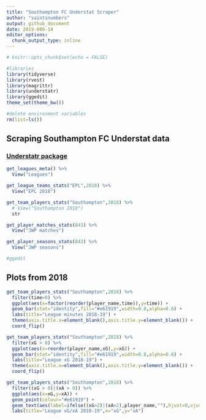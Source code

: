 ```yaml
---
title: "Southampton FC Understat Scraper"
author: "saintsnumbers"
output: github_document
date: 2019-088-14
editor_options: 
  chunk_output_type: inline
---
```

  
```r
# knitr::opts_chunk$set(echo = FALSE)

#libraries
library(tidyverse)
library(rvest)
library(magrittr)
library(understatr)
library(ggedit)
theme_set(theme_bw())

#delete environment variables
rm(list=ls())
```

## Scraping Southampton FC Understat data

### [Understatr package](https://github.com/ewenme/understatr)

```r
get_leagues_meta() %>%
  View("Leagues")

get_league_teams_stats("EPL",2018) %>%
  View("EPL 2018")

get_team_players_stats("Southampton",2018) %>%
  # View("Southampton 2018")
  str

get_player_matches_stats(843) %>%
  View("JWP matches")

get_player_seasons_stats(843) %>%
  View("JWP seasons")

#ggedit
```
## Plots from 2018
```r
get_team_players_stats("Southampton",2018) %>%
  filter(time>0) %>%
  ggplot(aes(x=factor(reorder(player_name,time)),y=time)) +
  geom_bar(stat="identity",fill="#e61919",width=0.8,alpha=0.6) +
  labs(title="League minutes 2018-19") +
  theme(axis.title.x=element_blank(),axis.title.y=element_blank()) +
  coord_flip()

get_team_players_stats("Southampton",2018) %>%
  filter(xG > 0) %>%
  ggplot(aes(x=reorder(player_name,xG),y=xG)) +
  geom_bar(stat="identity",fill="#e61919",width=0.8,alpha=0.6) +
  labs(title="League xG 2018-19") +
  theme(axis.title.x=element_blank(),axis.title.y=element_blank()) +
  coord_flip()

get_team_players_stats("Southampton",2018) %>%
  filter((xG > 0)|(xA > 0)) %>%
  ggplot(aes(x=xG,y=xA)) +
  geom_point(colour="#e61919") +
  geom_text(aes(label=ifelse((xG>2)|(xA>2),player_name,""),hjust=0,vjust=0),size=3) +
  labs(title="League xG/xA 2018-19",x="xG",y="xA")
```
